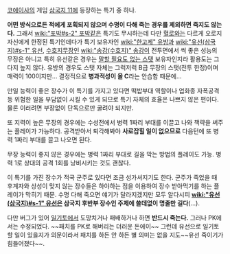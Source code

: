[[코에이]]사의 게임 [[삼국지 11]]에 등장하는 특기 중 하나.

'''어떤 방식으로든 적에게 포획되지 않으며 수명이 다해 죽는 경우를 제외하면 죽지도 않는다.''' 그래서 [[wiki:"포박#s-2" 포박]]같은 특기도 무시하는데 다만 [[혈로]]와는 다르게 오로지 자신에게 한정된 특기인데다가 특기 보유자인 [[wiki:"한고제" 유방]]과 [[wiki:"유선(삼국지)#s-1" 유선]], [[수호지]]무장인 [[wiki:"송강(수호지)" 송강]]이 전투면에서 썩 좋은 성능의 무장은 아니고 특히 유선같은 경우는 [[백하팔인|말할 필요도 없는 스탯]] 보유자인지라 활용도는 그다지 높지 않다.
유방의 경우도 스탯 자체는 그럭저럭 B급 무장의 스탯(전투 한정)이며 매력이 100이지만... 결정적으로 '''병과적성이 올 C'''라는 안습함 때문에...

만일 능력이 좋은 장수가 이 특기를 가지고 있다면 떡밥부대 역할이나 업화종 자폭공격 등 위험한 일을 부담없이 시킬 수 있게 되므로 특기 자체의 효율은 나쁘지 않은 편이다. 물론 이러려면 부장없이 단독으로만 굴려야 되지만.

또 지력이 높은 무장의 경우에는 수성전에서 병력 1짜리 부대를 이끌고 나와 책략을 써주는 플레이가 가능하다. 공격받아서 퇴각해봐야 '''사로잡힐 일이 없으므로''' 다음턴에 또 병력 1짜리 부대를 끌고 나오면 된다.

무장 능력이 좋지 않은 경우에는 병력 1짜리 부대로 길을 막는 방법의 플레이도 가능. 병력 1로 상대의 공격 1회를 낭비시키는 것도 괜찮다.

이 특기를 가진 장수가 적국 군주로 있다면 조금 성가셔지기도 한다. 군주가 죽었을 때 후계자와 상성이 맞지 않는 장수들은 하야하는 점을 이용하여 장수 받아먹기를 하는 플레이가 막히기 때문. 수명 다해 죽으면 얘기가 달라지겠지만 모두 알다시피 '''[[wiki:"유선(삼국지)#s-1" 유선]]은 삼국지 후반부 장수인 주제에 쓸데없이 명줄만 길다'''(...).

다만 버그가 있어 [[일기토]]에서 도망치거나 패배하거나 하면 '''반드시 죽는다.''' 그러나 PK에서는 수정되었다. ~~패치를 PK로 해버리는 더러운 돈에이~~ 그런데 유선으로 일기토 할 일이 있을지가 의문이라서 패치를 하든 안 하든 별 의미는 없을 지도~~유선 죽이기가 힘들어졌다~~.
